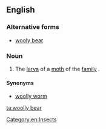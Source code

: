 ==English==

===Alternative forms===
* [[wooly bear]]

===Noun===
{{en-noun|head=[[woolly]] [[bear]]}}

# The [[larva]] of a [[moth]] of the [[family]] ''{{taxlink|Arctiidae|family|noshow=1}}''.

====Synonyms====
* [[woolly worm]]

[[Category:en:Insects]]

[[ta:woolly bear]]